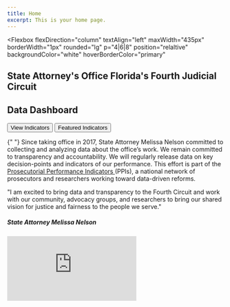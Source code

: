 ```yaml
---
title: Home
excerpt: This is your home page.
---
```



<Section
  py="8|12|16|24"
  sx={{
    backgroundImage:"url(https://raw.githubusercontent.com/brandendupont-mcw/jacksonville_dashboard/master/static/jax-bridge.jpg)",
    backgroundSize: "100% 100%;",
    backgroundRepeat: "no-repeat",
    borderRadius: 10,
  }}
>
  <Container>


<Flexbox
  flexDirection="column"
  textAlign="left"
  maxWidth="435px"
  borderWidth="1px"
  rounded="lg"
  p="4|6|8"
  position="relaltive"
  backgroundColor="white"
  hoverBorderColor="primary"
>


  <H1 fontSize="34" fontWeight="bold" mt="1|2" mb="0">
    State Attorney's Office Florida's Fourth Judicial Circuit
        <H1 m="0" fontSize="34" fontWeight="bold" lineHeight="tight" color="#005995">
    Data Dashboard
  </H1>
  </H1>
            <Grid col="2" gap="4" marginTop="4">
        <Button as="a" href="/#indicator_section" variant="primary" hoverBg="#3473c3">
          View Indicators
        </Button>
        <Button as="a" href="/#data_section" variant="secondary" hoverBg="#494949">
          Featured Indicators <Icon name="arrow-right" ml="4" />
        </Button>
      </Grid>
</Flexbox>


  </Container>


</Section>


<Section py="4|6|8|6">
  <Container>
    <Flexbox fontSize="xl|xl" gap="0" mt="1">
      <Div px="null|40" textAlign="center">
        <P>
          {" "}
          Since taking office in 2017, State Attorney Melissa Nelson committed to
          collecting and analyzing data about the office’s work. We remain committed
          to transparency and accountability. We will regularly release data on key
          decision-points and indicators of our performance. This effort is part
          of the <a href="https://prosecutorialperformanceindicators.org/">
            Prosecutorial Performance Indicators
          </a> (PPIs), a national network of prosecutors and researchers working
          toward data-driven reforms.
        </P>
      </Div>
    </Flexbox>
  </Container>
</Section>

<Section py="8|12|16|24">
  <Container>
    <Grid col="1|2" gap="8|10|14" alignItems="center">
      <Flexbox
        flexDirection="column"
        alignItems="center|flex-start"
        textAlign="center|left"
      >
        <P fontSize="xl|2xl" mt="2">
          "I am excited to bring data and transparency to the Fourth Circuit and
          work with our community, advocacy groups, and researchers to bring our
          shared vision for justice and fairness to the people we serve."
        </P>
        <H5 m="0" lineHeight="tight">
          State Attorney Melissa Nelson
        </H5>
      </Flexbox>
      <Embed
        src="https://www.youtube.com/embed/noL0Nbo-pfw?rel=0&showinfo=0"
        col="1|2"
        frameborder="0"
        allow="autoplay; encrypted-media"
        title="video"
        w="full"
        h="full"
        minHeight="300"
        rounded="lg"
        fullscreen="allow"
        scrolling="no"
      />
    </Grid>
  </Container>
</Section>
<a name="data_section"></a>
<Block src="fcards" />
<a name="indicator_section"></a>

<Block src="icards" />

<Block src="examples/footer-01" />

